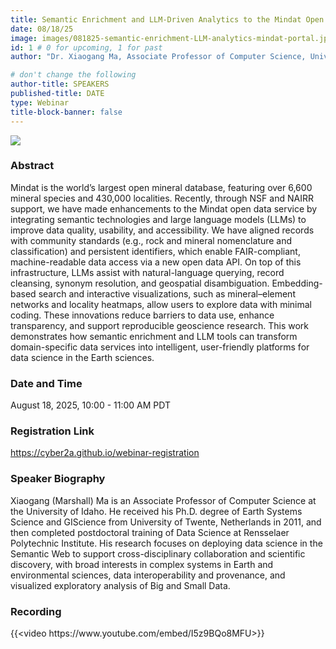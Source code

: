 ```yaml
---
title: Semantic Enrichment and LLM-Driven Analytics to the Mindat Open Data Portal
date: 08/18/25
image: images/081825-semantic-enrichment-LLM-analytics-mindat-portal.jpg
id: 1 # 0 for upcoming, 1 for past
author: "Dr. Xiaogang Ma, Associate Professor of Computer Science, University of Idaho"

# don't change the following
author-title: SPEAKERS
published-title: DATE
type: Webinar 
title-block-banner: false 
---
```

![](images/081825-semantic-enrichment-LLM-analytics-mindat-portal.jpg)

### Abstract
Mindat is the world’s largest open mineral database, featuring over 6,600 mineral species and 430,000 localities. Recently, through NSF and NAIRR support, we have made enhancements to the Mindat open data service by integrating semantic technologies and large language models (LLMs) to improve data quality, usability, and accessibility. We have aligned records with community standards (e.g., rock and mineral nomenclature and classification) and persistent identifiers, which enable FAIR-compliant, machine-readable data access via a new open data API. On top of this infrastructure, LLMs assist with natural-language querying, record cleansing, synonym resolution, and geospatial disambiguation. Embedding-based search and interactive visualizations, such as mineral–element networks and locality heatmaps, allow users to explore data with minimal coding. These innovations reduce barriers to data use, enhance transparency, and support reproducible geoscience research. This work demonstrates how semantic enrichment and LLM tools can transform domain-specific data services into intelligent, user-friendly platforms for data science in the Earth sciences. 

### Date and Time
August 18, 2025, 10:00 - 11:00 AM PDT

### Registration Link
[https://cyber2a.github.io/webinar-registration](https://cyber2a.github.io/webinar-registration)

### Speaker Biography
Xiaogang (Marshall) Ma is an Associate Professor of Computer Science at the University of Idaho. He received his Ph.D. degree of Earth Systems Science and GIScience from University of Twente, Netherlands in 2011, and then completed postdoctoral training of Data Science at Rensselaer Polytechnic Institute. His research focuses on deploying data science in the Semantic Web to support cross-disciplinary collaboration and scientific discovery, with broad interests in complex systems in Earth and environmental sciences, data interoperability and provenance, and visualized exploratory analysis of Big and Small Data.

### Recording

{{<video https://www.youtube.com/embed/I5z9BQo8MFU>}}


